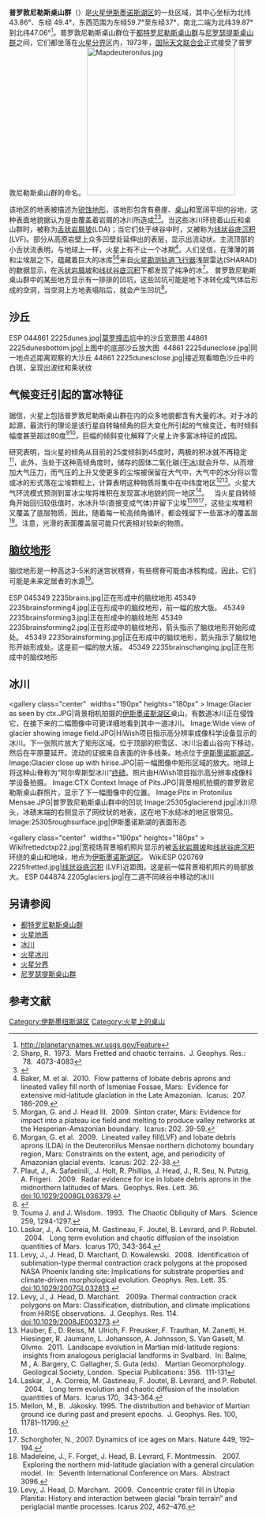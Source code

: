 {{MarsGeo
|name=普罗敦尼勒斯桌山群
|image= [[Image:CTX_Context_Image_of_Pits.JPG|200px]]
|caption=背景相机拍摄的普罗敦尼勒斯桌山照片
|location=
|latitude=43.86
|N_or_S=N
|longitude=49.4
|E_or_W=E
|type=
|dimensions=
|discoverer=
|naming  =
}}
'''普罗敦尼勒斯桌山群'''（{{lang-en|Protonilus Mensae}}）是[[火星|火星]][[伊斯墨诺斯湖区|伊斯墨诺斯湖区]]的一处区域，其中心坐标为北纬43.86°、东经 49.4°，东西范围为东经59.7°至东经37°，南北二端为北纬39.87°到北纬47.06°<ref>http://planetarynames.wr.usgs.gov/Feature{{dead link|date=April 2018 |bot=InternetArchiveBot |fix-attempted=yes }}</ref>。普罗敦尼勒斯桌山群位于[[都特罗尼勒斯桌山群|都特罗尼勒斯桌山群]]与[[尼罗瑟提斯桌山群|尼罗瑟提斯桌山群]]之间，它们都坐落在[[火星分界|火星分界]]区内，1973年，[[国际天文联合会|国际天文联合会]]正式接受了普罗敦尼勒斯桌山群的命名。
[[File:Mapdeuteronilus.jpg|300px]]

该地区的地表被描述为[[锐蚀地形|锐蚀地形]]，该地形包含有悬崖、[[平顶山|桌山]]和宽阔平坦的谷地，这种表面地貌据认为是由覆盖着岩屑的冰川所造成<ref>Sharp, R.  1973.  Mars Fretted and chaotic terrains.  J. Geophys. Res.:  78.  4073-4083</ref><ref name="photojournal.jpl.nasa.gov">{{Cite web |url=http://photojournal.jpl.nasa.gov/catalog/PIA01502 |title=存档副本 |access-date=2020-11-05 |archive-date=2021-03-25 |archive-url=https://web.archive.org/web/20210325115452/https://photojournal.jpl.nasa.gov/catalog/PIA01502 |dead-url=no }}</ref>。当这些冰川环绕着山丘和桌山群时，被称为[[舌状岩屑坡|舌状岩屑坡]](LDA)；当它们处于峡谷中时，又被称为[[线状谷底沉积|线状谷底沉积]](LVF)。部分从高原岩壁上众多凹壁处延伸出的表层，显示出流动状。主流顶部的小舌状流表明，与地球上一样，火星上有不止一个冰期<ref>Baker, M. et al.  2010.  Flow patterns of lobate debris aprons and lineated valley fill north of Ismeniae Fossae, Mars:  Evidence for extensive mid-latitude glaciation in the Late Amazonian.  Icarus:  207. 186-209.</ref>。人们坚信，在薄薄的屑和尘埃层之下，蕴藏着巨大的冰库<ref>Morgan, G. and J. Head III.  2009.  Sinton crater, Mars: Evidence for impact into a plateau ice field and melting to produce valley networks at the Hesperian-Amazonian boundary.  Icarus: 202. 39-59.</ref><ref>Morgan, G. et al.  2009.  Lineated valley fill(LVF) and lobate debris aprons (LDA) in the Deuteronilus Mensae northern dichotomy boundary region, Mars: Constraints on the extent, age, and periodicity of Amazonian glacial events.  Icarus: 202. 22-38.</ref>来自[[火星侦察轨道器|火星勘测轨道飞行器]]浅层雷达(SHARAD)的数据显示，在[[舌状岩屑坡|舌状岩屑坡]]和[[线状谷底沉积|线状谷底沉积]]下都发现了纯净的冰<ref>Plaut, J., A. Safaeinili,, J. Holt, R. Phillips, J. Head, J., R. Seu, N. Putzig, A. Frigeri.   2009.  Radar evidence for ice in lobate debris aprons in the midnorthern latitudes of Mars.  Geophys. Res. Lett. 36. doi:10.1029/2008GL036379.</ref>。
普罗敦尼勒斯桌山群中的某些地方显示有一排排的凹坑，这些凹坑可能是地下冰转化成气体后形成的空洞，当空洞上方地表塌陷后，就会产生凹坑<ref>{{cite web |url=http://hirise.lpl.arizona.edu/PSP_009719_2230 |title=Fretted Terrain Valley Traverse (PSP_009719_2230) |publisher=Hirise.lpl.arizona.edu |accessdate=December 19, 2010 |archive-date=2017-10-13 |archive-url=https://web.archive.org/web/20171013002242/https://hirise.lpl.arizona.edu/PSP_009719_2230 |dead-url=no }}</ref>。

==沙丘==
<gallery class="center" widths="190px" heights="180px" >
ESP 044861 2225dunes.jpg|[[莫罗撞击坑|莫罗撞击坑]]中的沙丘宽景图
44861 2225dunesbottom.jpg|上图中的底部沙丘放大图 
44861 2225duneclose.jpg|同一地点近距离观察的大沙丘
44861 2225dunesclose.jpg|接近观看暗色沙丘中的白斑，呈现出波纹和条状纹 
</gallery>
==气候变迁引起的富冰特征==
据信，火星上包括普罗敦尼勒斯桌山群在内的众多地貌都含有大量的冰。对于冰的起源，最流行的理论是该行星自转轴倾角的巨大变化所引起的气候变迁，有时倾斜幅度甚至超过80度<ref>Touma J. and J. Wisdom.  1993.  The Chaotic Obliquity of Mars.  Science 259, 1294-1297.</ref><ref>Laskar, J., A. Correia, M. Gastineau, F. Joutel, B. Levrard, and P. Robutel.   2004.   Long term evolution and chaotic diffusion of the insolation quantities of Mars.  Icarus 170, 343-364.</ref>，巨幅的倾斜变化解释了火星上许多富冰特征的成因。 

研究表明，当火星的倾角从目前的25度倾斜到45度时，两极的积冰就不再稳定<ref>Levy, J., J. Head, D. Marchant, D. Kowalewski.  2008.  Identification of sublimation-type thermal contraction crack polygons at the proposed NASA Phoenix landing site: Implications for substrate properties and climate-driven morphological evolution. Geophys. Res. Lett. 35. doi:10.1029/2007GL032813.</ref>，此外，当处于这种高倾角度时，储存的固体二氧化碳([[干冰|干冰]])就会升华，从而增加大气压力，而气压的上升又使更多的尘埃被保留在大气中，大气中的水分将以雪或冰的形式落在尘埃颗粒上，计算表明这种物质将集中在中纬度地区<ref>Levy, J., J. Head, D. Marchant.   2009a. Thermal contraction crack polygons on Mars: Classification, distribution, and climate implications from HiRISE observations.  J. Geophys. Res. 114. doi:10.1029/2008JE003273.</ref><ref>Hauber, E., D. Reiss, M. Ulrich, F. Preusker, F. Trauthan, M. Zanetti, H. Hiesinger, R. Jaumann, L. Johansson, A. Johnsson, S. Van Gaselt, M. Olvmo.  2011.  Landscape evolution in Martian mid-latitude regions:  insights from analogous periglacial landforms in Svalbard.  In: Balme, M., A. Bargery, C. Gallagher, S. Guta (eds).   Martian Geomorphology.  Geological Society, London.  Special Publications: 356.  111-131</ref>。火星大气环流模式预测到富冰尘埃将堆积在发现富冰地貌的同一地区<ref>Laskar, J., A. Correia, M. Gastineau, F. Joutel, B. Levrard, and P. Robutel.   2004.   Long term evolution and chaotic diffusion of the insolation quantities of Mars.  Icarus 170,  343-364.</ref>。  
当火星自转倾角开始回归较低值时，水冰升华(直接变成气体)并留下尘埃<ref name="Mellon, M. 1995">Mellon, M., B.  Jakosky. 1995. The distribution and behavior of Martian ground ice during past and present epochs.  J. Geophys. Res. 100, 11781–11799.</ref><ref name="Mellon, M. 1995"/><ref>Schorghofer, N., 2007. Dynamics of ice ages on Mars. Nature 449, 192–194.</ref>，这些尘埃堆积又覆盖了底层物质，因此，随着每一轮高倾角循环，都会残留下一些富冰的覆盖层<ref>Madeleine, J., F. Forget, J. Head, B. Levrard, F. Montmessin.   2007.  Exploring the northern mid-latitude glaciation with a general circulation model.  In:  Seventh International Conference on Mars.  Abstract 3096.</ref>。注意，光滑的表面覆盖层可能只代表相对较新的物质。
==[[脑纹地形|脑纹地形]]==
脑纹地形是一种高达3–5米的迷宫状楞脊，有些楞脊可能由冰核构成，因此，它们可能是未来定居者的水源<ref name=":0">Levy, J. Head, D. Marchant.  2009.  Concentric crater fill in Utopia Planitia: History and interaction between glacial “brain terrain” and periglacial mantle processes. Icarus 202, 462–476.</ref>。
<gallery class="center" widths="190px" heights="180px" >
ESP 045349 2235brains.jpg|正在形成中的脑纹地形
45349 2235brainsforming4.jpg|正在形成中的脑纹地形，前一幅的放大版。
45349 2235brainsforming3.jpg|正在形成中的脑纹地形
45349 2235brainsforming2.jpg|正在形成中的脑纹地形，箭头指示了脑纹地形开始形成处。
45349 2235brainsforming.jpg|正在形成中的脑纹地形，箭头指示了脑纹地形开始形成处。这是前一幅的放大版。
45349 2235brainschanging.jpg|正在形成中的脑纹地形</gallery>
==冰川==
<gallery class="center"  widths="190px" heights="180px" >
Image:Glacier as seen by ctx.JPG|背景相机拍摄的[[伊斯墨诺斯湖区|伊斯墨诺斯湖区]]桌山，有数道冰川正在侵蚀它，在接下来的二幅图像中可更详细地看到其中一道冰川。
Image:Wide view of glacier showing image field.JPG|HiWish项目指示高分辨率成像科学设备显示的冰川。下一张照片放大了矩形区域。位于顶部的积雪区、冰川沿着山谷向下移动，然后在平原蔓延开。流动的证据来自表面的许多线条。地点位于[[伊斯墨诺斯湖区|伊斯墨诺斯湖区]]。
Image:Glacier close up with hirise.JPG|前一幅图像中矩形区域的放大。地球上将这种山脊称为“阿尔卑斯型冰川”[[终碛|终碛]]。照片由HiWish项目指示高分辨率成像科学设备拍摄。 
Image:CTX Context Image of Pits.JPG|背景相机拍摄的普罗敦尼勒斯桌山群照片，显示了下一幅图像中的位置。
Image:Pits in Protonilus Mensae.JPG|普罗敦尼勒斯桌山群中的凹坑
Image:25305glacierend.jpg|冰川尽头，冰碛末端的右侧显示了网纹状的地表，这在地下水结冰的地区很常见。
Image:25305roughsurface.jpg|伊斯墨诺斯湖的表面形态
</gallery>
<gallery class="center"  widths="190px" heights="180px" >
Wikifrettedctxp22.jpg|宽视场背景相机照片显示的被[[舌状岩屑坡|舌状岩屑坡]]和[[线状谷底沉积|线状谷底沉积]]环绕的桌山和地垛，地点为[[伊斯墨诺斯湖区|伊斯墨诺斯湖区]]。
WikiESP 020769 2225fretted.jpg|[[线状谷底沉积|线状谷底沉积]] (LVF)近距图，这是前一幅背景相机照片的局部放大。
ESP 044874 2205glaciers.jpg|在二道不同峡谷中移动的冰川
</gallery>

==另请参阅==
{{commonscat|普罗敦尼勒斯桌山群}}
* [[都特罗尼勒斯桌山群|都特罗尼勒斯桌山群]]
* [[火星地质|火星地质]]
* [[冰川|冰川]]
* [[火星冰川|火星冰川]]
* [[火星分界|火星分界]]
* [[尼罗瑟提斯桌山群|尼罗瑟提斯桌山群]]

==参考文献==
{{Reflist}}
{{火星}}
{{Portal bar|太阳系}}
[[Category:伊斯墨纽斯湖区|Category:伊斯墨纽斯湖区]]
[[Category:火星上的桌山|Category:火星上的桌山]]